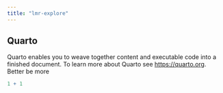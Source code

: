 ```yaml
---
title: "lmr-explore"
---
```


## Quarto

Quarto enables you to weave together content and executable code into a finished document. To learn more about Quarto see <https://quarto.org>. Better be more

```r
1 + 1
```
